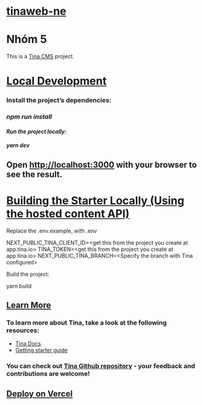 

# [tinaweb-ne](https://quangnhat2003.github.io/tinaweb-ne/)

# Nhóm 5

This is a [Tina CMS](https://tina.io/) project.

# [Local Development](https://quangnhat2003.github.io/tinaweb-ne/)

### Install the project’s dependencies:

### *npm run install*

####

#### *Run the project locally:*

####

#### *yarn dev*

## Open [http://localhost:3000](http://localhost:3000/) with your browser to see the result.

# [Building the Starter Locally (Using the hosted content API)](https://quangnhat2003.github.io/tinaweb-ne/)

Replace the .env.example, with .env

NEXT\_PUBLIC\_TINA\_CLIENT\_ID=\<get this from the project you create at app.tina.io>
TINA\_TOKEN=\<get this from the project you create at app.tina.io>
NEXT\_PUBLIC\_TINA\_BRANCH=\<Specify the branch with Tina configured>

Build the project:

yarn build

## [Learn More](https://quangnhat2003.github.io/tinaweb-ne/)

### To learn more about Tina, take a look at the following resources:

* [Tina Docs](https://tina.io/docs)
* [Getting starter guide](https://tina.io/guides/tina-cloud/starter/overview/)

### You can check out [Tina Github repository](https://github.com/tinacms/tinacms) - your feedback and contributions are welcome!

## [Deploy on Vercel](https://quangnhat2003.github.io/tinaweb-ne/)
